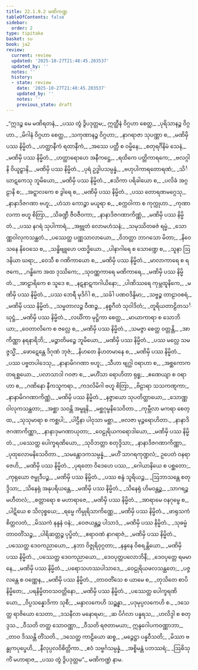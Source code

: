 ```yaml
---
title: 22.1.9.2 မဏိကဏ္ဍ
tableOfContents: false
sidebar:
  order: 2
type: tipitaka
basket: su
book: ja2
review:
  current: review
  updated: '2025-10-27T21:48:45.203537'
  updated_by: ''
  notes: ''
  history:
  - state: review
    date: '2025-10-27T21:48:45.203537'
    updated_by: ''
    notes: ''
    previous_state: draft
---
```



<ReviewStatus review={frontmatter.review} showDetails={true} />

<HypothesisAnnotation frontmatter={frontmatter} />

<DynamicBreadcrumb />

<Division number="1393" book="ja2" e="ch" v="23" p="281">

<Paragraph number="2728" type="verses" book="ja2">
_“ဣဒဉ္စ မေ မဏိရတနံ,_  
_ပဿ တွံ ဒွိပဒုတ္တမ;_  
ဣတ္ထီနံ ဝိဂ္ဂဟာ စေတ္ထ,_  
_ပုရိသာနဉ္စ ဝိဂ္ဂဟာ._  

</Paragraph>

</Division>
<Division number="1394" book="ja2" e="ch" v="23" p="281">

<Paragraph number="2729" type="verses" book="ja2">
_မိဂါနံ ဝိဂ္ဂဟာ စေတ္ထ,_  
_သကုဏာနဉ္စ ဝိဂ္ဂဟာ;_  
_နာဂရာဇာ သုပဏ္ဏာ စ,_  
_မဏိမှိ ပဿ နိမ္မိတံ._  

</Paragraph>

</Division>
<Division number="1395" book="ja2" e="ch" v="23" p="282">

<Paragraph number="2730" type="verses" book="ja2">
_ဟတ္ထာနီကံ ရထာနီကံ,_  
_အဿေ ပတ္တီ စ ဝမ္မိနေ;_  
_စတုရင်္ဂိနိမံ သေနံ,_  
_မဏိမှိ ပဿ နိမ္မိတံ._  

</Paragraph>

</Division>
<Division number="1396" book="ja2" e="ch" v="23" p="282">

<Paragraph number="2731" type="verses" book="ja2">
_ဟတ္ထာရောဟေ အနီကဋ္ဌေ,_  
_ရထိကေ ပတ္တိကာရကေ;_  
_ဗလဂ္ဂါနိ ဝိယူဠှာနိ,_  
_မဏိမှိ ပဿ နိမ္မိတံ._  

</Paragraph>

</Division>
<Division number="1397" book="ja2" e="ch" v="23" p="282">

<Paragraph number="2732" type="verses" book="ja2">
_ပုရံ ဥဒ္ဓါပသမ္ပန္နံ,_  
_ဗဟုပါကာရတောရဏံ;_  
_သိင်္ဃာဋကေသု ဘူမိယော,_  
_မဏိမှိ ပဿ နိမ္မိတံ._  

</Paragraph>

</Division>
<Division number="1398" book="ja2" e="ch" v="23" p="282">

<Paragraph number="2733" type="verses" book="ja2">
_ဧသိကာ ပရိခါယော စ,_  
_ပလိခံ အဂ္ဂဠာနိ စ;_  
_အဋ္ဋာလကေ စ ဒွါရေ စ,_  
_မဏိမှိ ပဿ နိမ္မိတံ._  

</Paragraph>

</Division>
<Division number="1399" book="ja2" e="ch" v="23" p="282">

<Paragraph number="2734" type="verses" book="ja2">
_ပဿ တောရဏမဂ္ဂေသု,_  
_နာနာဒိဇဂဏာ ဗဟူ;_  
_ဟံသာ ကောဉ္စာ မယူရာ စ,_  
_စက္ကဝါကာ စ ကုက္ကုဟာ._  

</Paragraph>

</Division>
<Division number="1400" book="ja2" e="ch" v="23" p="282">

<Paragraph number="2735" type="verses" book="ja2">
_ကုဏာလကာ ဗဟူ စိတြာ,_  
_သိခဏ္ဍီ ဇီဝဇီဝကာ;_  
_နာနာဒိဇဂဏာကိဏ္ဏံ,_  
_မဏိမှိ ပဿ နိမ္မိတံ._  

</Paragraph>

</Division>
<Division number="1401" book="ja2" e="ch" v="23" p="282">

<Paragraph number="2736" type="verses" book="ja2">
_ပဿ နဂရံ သုပါကာရံ,_  
_အဗ္ဘုတံ လောမဟံသနံ;_  
_သမုဿိတဓဇံ ရမ္မံ,_  
_သောဏ္ဏဝါလုကသန္ထတံ._  

</Paragraph>

</Division>
<Division number="1402" book="ja2" e="ch" v="23" p="282">

<Paragraph number="2737" type="verses" book="ja2">
_ပဿေတ္ထ ပဏ္ဏသာလာယော,_  
_ဝိဘတ္တာ ဘာဂသော မိတာ;_  
_နိဝေသနေ နိဝေသေ စ,_  
_သန္ဓိဗျူဟေ ပထဒ္ဓိယော._  

</Paragraph>

</Division>
<Division number="1403" book="ja2" e="ch" v="23" p="282">

<Paragraph number="2738" type="verses" book="ja2">
_ပါနာဂါရေ စ သောဏ္ဍေ စ,_  
_သူနာ ဩဒနိယာ ဃရာ;_  
_ဝေသီ စ ဂဏိကာယော စ,_  
_မဏိမှိ ပဿ နိမ္မိတံ._  

</Paragraph>

</Division>
<Division number="1404" book="ja2" e="ch" v="23" p="282">

<Paragraph number="2739" type="verses" book="ja2">
_မာလာကာရေ စ ရဇကေ,_  
_ဂန္ဓိကေ အထ ဒုဿိကေ;_  
_သုဝဏ္ဏကာရေ မဏိကာရေ,_  
_မဏိမှိ ပဿ နိမ္မိတံ._  

</Paragraph>

</Division>
<Division number="1405" book="ja2" e="ch" v="23" p="282">

<Paragraph number="2740" type="verses" book="ja2">
_အာဠာရိကေ စ သူဒေ စ,_  
_နဋနာဋကဂါယိနော;_  
_ပါဏိဿရေ ကုမ္ဘထူနိကေ,_  
_မဏိမှိ ပဿ နိမ္မိတံ._  

</Paragraph>

</Division>
<Division number="1406" book="ja2" e="ch" v="23" p="282">

<Paragraph number="2741" type="verses" book="ja2">
_ပဿ ဘေရီ မုဒိင်္ဂါ စ,_  
_သင်္ခါ ပဏဝဒိန္ဒိမာ;_  
_သဗ္ဗဉ္စ တာဠာဝစရံ,_  
_မဏိမှိ ပဿ နိမ္မိတံ._  

</Paragraph>

</Division>
<Division number="1407" book="ja2" e="ch" v="23" p="283">

<Paragraph number="2742" type="verses" book="ja2">
_သမ္မတာလဉ္စ ဝီဏဉ္စ,_  
_နစ္စဂီတံ သုဝါဒိတံ;_  
_တူရိယတာဠိတသင်္ဃုဋ္ဌံ,_  
_မဏိမှိ ပဿ နိမ္မိတံ._  

</Paragraph>

</Division>
<Division number="1408" book="ja2" e="ch" v="23" p="283">

<Paragraph number="2743" type="verses" book="ja2">
_လင်္ဃိကာ မုဋ္ဌိကာ စေတ္ထ,_  
_မာယာကာရာ စ သောဘိယာ;_  
_ဝေတာလိကေ စ ဇလ္လေ စ,_  
_မဏိမှိ ပဿ နိမ္မိတံ._  

</Paragraph>

</Division>
<Division number="1409" book="ja2" e="ch" v="23" p="283">

<Paragraph number="2744" type="verses" book="ja2">
_သမဇ္ဇာ စေတ္ထ ဝတ္တန္တိ,_  
_အာကိဏ္ဏာ နရနာရိဘိ;_  
_မဉ္စာတိမဉ္စေ ဘူမိယော,_  
_မဏိမှိ ပဿ နိမ္မိတံ._  

</Paragraph>

</Division>
<Division number="1410" book="ja2" e="ch" v="23" p="283">

<Paragraph number="2745" type="verses" book="ja2">
_ပဿ မလ္လေ သမဇ္ဇသ္မိံ,_  
_ဖောဋေန္တေ ဒိဂုဏံ ဘုဇံ;_  
_နိဟတေ နိဟတမာနေ စ,_  
_မဏိမှိ ပဿ နိမ္မိတံ._  

</Paragraph>

</Division>
<Division number="1411" book="ja2" e="ch" v="23" p="283">

<Paragraph number="2746" type="verses" book="ja2">
_ပဿ ပဗ္ဗတပါဒေသု,_  
_နာနာမိဂဂဏာ ဗဟူ;_  
_သီဟာ ဗျဂ္ဃါ ဝရာဟာ စ,_  
_အစ္ဆကောကတရစ္ဆယော._  

</Paragraph>

</Division>
<Division number="1412" book="ja2" e="ch" v="23" p="283">

<Paragraph number="2747" type="verses" book="ja2">
_ပလာသာဒါ ဂဝဇာ စ,_  
_မဟိံသာ ရောဟိတာ ရုရူ;_  
_ဧဏေယျာ စ ဝရာဟာ စ,_  
_ဂဏိနော နီကသူကရာ._  

</Paragraph>

</Division>
<Division number="1413" book="ja2" e="ch" v="23" p="283">

<Paragraph number="2748" type="verses" book="ja2">
_ကဒလိမိဂါ ဗဟူ စိတြာ,_  
_ဗိဠာရာ သသကဏ္ဋကာ;_  
_နာနာမိဂဂဏာကိဏ္ဏံ,_  
_မဏိမှိ ပဿ နိမ္မိတံ._  

</Paragraph>

</Division>
<Division number="1414" book="ja2" e="ch" v="23" p="283">

<Paragraph number="2749" type="verses" book="ja2">
_နဇ္ဇာယော သုပတိတ္ထာယော,_  
_သောဏ္ဏဝါလုကသန္ထတာ;_  
_အစ္ဆာ သဝန္တိ အမ္ဗူနိ,_  
_မစ္ဆဂုမ္ဗနိသေဝိတာ._  

</Paragraph>

</Division>
<Division number="1415" book="ja2" e="ch" v="23" p="283">

<Paragraph number="2750" type="verses" book="ja2">
_ကုမ္ဘီလာ မကရာ စေတ္ထ,_  
_သုသုမာရာ စ ကစ္ဆပါ;_  
_ပါဌီနာ ပါဝုသာ မစ္ဆာ,_  
_ဗလဇာ မုဉ္ဇရောဟိတာ._  

</Paragraph>

</Division>
<Division number="1416" book="ja2" e="ch" v="23" p="283">

<Paragraph number="2751" type="verses" book="ja2">
_နာနာဒိဇဂဏာကိဏ္ဏာ,_  
_နာနာဒုမဂဏာယုတာ;_  
_ဝေဠုရိယကရောဒါယော,_  
_မဏိမှိ ပဿ နိမ္မိတံ._  

</Paragraph>

</Division>
<Division number="1417" book="ja2" e="ch" v="23" p="283">

<Paragraph number="2752" type="verses" book="ja2">
_ပဿေတ္ထ ပေါက္ခရဏိယော,_  
_သုဝိဘတ္တာ စတုဒ္ဒိသာ;_  
_နာနာဒိဇဂဏာကိဏ္ဏာ,_  
_ပုထုလောမနိသေဝိတာ._  

</Paragraph>

</Division>
<Division number="1418" book="ja2" e="ch" v="23" p="283">

<Paragraph number="2753" type="verses" book="ja2">
_သမန္တောဒကသမ္ပန္နံ,_  
_မဟိံ သာဂရကုဏ္ဍလံ;_  
ဥပေတံ ဝနရာဇေဟိ,_  
_မဏိမှိ ပဿ နိမ္မိတံ._  

</Paragraph>

</Division>
<Division number="1419" book="ja2" e="ch" v="23" p="283">

<Paragraph number="2754" type="verses" book="ja2">
_ပုရတော ဝိဒေဟေ ပဿ,_  
_ဂေါယာနိယေ စ ပစ္ဆတော;_  
_ကုရုယော ဇမ္ဗုဒီပဉ္စ,_  
_မဏိမှိ ပဿ နိမ္မိတံ._  

</Paragraph>

</Division>
<Division number="1420" book="ja2" e="ch" v="23" p="284">

<Paragraph number="2755" type="verses" book="ja2">
_ပဿ စန္ဒံ သူရိယဉ္စ,_  
_ဩဘာသန္တေ စတုဒ္ဒိသာ;_  
_သိနေရုံ အနုပရိယန္တေ,_  
_မဏိမှိ ပဿ နိမ္မိတံ._  

</Paragraph>

</Division>
<Division number="1421" book="ja2" e="ch" v="23" p="284">

<Paragraph number="2756" type="verses" book="ja2">
_သိနေရုံ ဟိမဝန္တဉ္စ,_  
_သာဂရဉ္စ မဟီတလံ;_  
_စတ္တာရော စ မဟာရာဇေ,_  
_မဏိမှိ ပဿ နိမ္မိတံ._  

</Paragraph>

</Division>
<Division number="1422" book="ja2" e="ch" v="23" p="284">

<Paragraph number="2757" type="verses" book="ja2">
_အာရာမေ ဝနဂုမ္ဗေ စ,_  
_ပါဋိယေ စ သိလုစ္စယေ;_  
_ရမ္မေ ကိမ္ပုရိသာကိဏ္ဏေ,_  
_မဏိမှိ ပဿ နိမ္မိတံ._  

</Paragraph>

</Division>
<Division number="1423" book="ja2" e="ch" v="23" p="284">

<Paragraph number="2758" type="verses" book="ja2">
_ဖာရုသကံ စိတ္တလတံ,_  
_မိဿကံ နန္ဒနံ ဝနံ;_  
_ဝေဇယန္တဉ္စ ပါသာဒံ,_  
_မဏိမှိ ပဿ နိမ္မိတံ._  

</Paragraph>

</Division>
<Division number="1424" book="ja2" e="ch" v="23" p="284">

<Paragraph number="2759" type="verses" book="ja2">
_သုဓမ္မံ တာဝတိံသဉ္စ,_  
_ပါရိဆတ္တဉ္စ ပုပ္ဖိတံ;_  
_ဧရာဝဏံ နာဂရာဇံ,_  
_မဏိမှိ ပဿ နိမ္မိတံ._  

</Paragraph>

</Division>
<Division number="1425" book="ja2" e="ch" v="23" p="284">

<Paragraph number="2760" type="verses" book="ja2">
_ပဿေတ္ထ ဒေဝကညာယော,_  
_နဘာ ဝိဇ္ဇုရိဝုဂ္ဂတာ;_  
_နန္ဒနေ ဝိစရန္တိယော,_  
_မဏိမှိ ပဿ နိမ္မိတံ._  

</Paragraph>

</Division>
<Division number="1426" book="ja2" e="ch" v="23" p="284">

<Paragraph number="2761" type="verses" book="ja2">
_ပဿေတ္ထ ဒေဝကညာယော,_  
_ဒေဝပုတ္တပလောဘိနီ;_  
_ဒေဝပုတ္တေ ရမမာနေ,_  
_မဏိမှိ ပဿ နိမ္မိတံ._  

</Paragraph>

</Division>
<Division number="1427" book="ja2" e="ch" v="23" p="284">

<Paragraph number="2762" type="verses" book="ja2">
_ပရောသဟဿပါသာဒေ,_  
_ဝေဠုရိယဖလသန္ထတေ;_  
_ပဇ္ဇလန္တေ စ ဝဏ္ဏေန,_  
_မဏိမှိ ပဿ နိမ္မိတံ._  

</Paragraph>

</Division>
<Division number="1428" book="ja2" e="ch" v="23" p="284">

<Paragraph number="2763" type="verses" book="ja2">
_တာဝတိံသေ စ ယာမေ စ,_  
_တုသိတေ စာပိ နိမ္မိတေ;_  
_ပရနိမ္မိတဝသဝတ္တိနော,_  
_မဏိမှိ ပဿ နိမ္မိတံ._  

</Paragraph>

</Division>
<Division number="1429" book="ja2" e="ch" v="23" p="284">

<Paragraph number="2764" type="verses" book="ja2">
_ပဿေတ္ထ ပေါက္ခရဏိယော,_  
_ဝိပ္ပသန္နောဒိကာ သုစီ;_  
_မန္ဒာလကေဟိ သဉ္ဆန္နာ,_  
_ပဒုမုပ္ပလကေဟိ စ._  

</Paragraph>

</Division>
<Division number="1430" book="ja2" e="ch" v="23" p="284">

<Paragraph number="2765" type="verses" book="ja2">
_ဒသေတ္ထ ရာဇိယော သေတာ,_  
_ဒသနီလာ မနောရမာ;_  
_ဆ ပိင်္ဂလာ ပန္နရသ,_  
_ဟလိဒ္ဒါ စ စတုဒ္ဒသ._  

</Paragraph>

</Division>
<Division number="1431" book="ja2" e="ch" v="23" p="284">

<Paragraph number="2766" type="verses" book="ja2">
_ဝီသတိ တတ္ထ သောဝဏ္ဏာ,_  
_ဝီသတိ ရဇတာမယာ;_  
ဣန္ဒဂေါပကဝဏ္ဏာဘာ,_  
_တာဝ ဒိဿန္တိ တိံသတိ._  

</Paragraph>

</Division>
<Division number="1432" book="ja2" e="ch" v="23" p="284">

<Paragraph number="2767" type="verses" book="ja2">
_ဒသေတ္ထ ကာဠိယော ဆစ္စ,_  
_မဉ္ဇေဋ္ဌာ ပန္နဝီသတိ;_  
_မိဿာ ဗန္ဓုကပုပ္ဖေဟိ,_  
_နီလုပ္ပလဝိစိတ္တိကာ._  

</Paragraph>

</Division>
<Division number="1433" book="ja2" e="ch" v="23" p="285">

<Paragraph number="2768" type="verses" book="ja2">
_ဧဝံ သဗ္ဗင်္ဂသမ္ပန္နံ,_  
_အစ္စိမန္တံ ပဘဿရံ;_  
_ဩဓိသုင်္ကံ မဟာရာဇ,_  
_ပဿ တွံ ဒွိပဒုတ္တမ”._  


</Paragraph>
</Division>

<Paragraph number="2769" type="center" book="ja2">
မဏိကဏ္ဍံ နာမ.
</Paragraph>